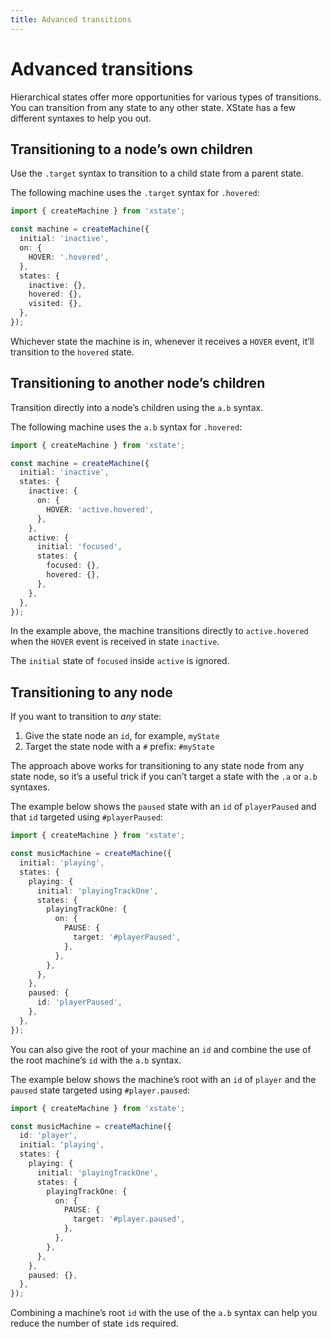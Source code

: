 ```yaml
---
title: Advanced transitions
---
```


# Advanced transitions

Hierarchical states offer more opportunities for various types of transitions. You can transition from any state to any other state. XState has a few different syntaxes to help you out.

## Transitioning to a node’s own children

<!-- deps: ["states", "hierarchical-states"] -->

Use the `.target` syntax to transition to a child state from a parent state.

The following machine uses the `.target` syntax for `.hovered`:

```ts twoslash
import { createMachine } from 'xstate';

const machine = createMachine({
  initial: 'inactive',
  on: {
    HOVER: '.hovered',
  },
  states: {
    inactive: {},
    hovered: {},
    visited: {},
  },
});
```

Whichever state the machine is in, whenever it receives a `HOVER` event, it’ll transition to the `hovered` state.

## Transitioning to another node’s children

<!-- deps: ["states", "hierarchical-states"] -->

Transition directly into a node’s children using the `a.b` syntax.

The following machine uses the `a.b` syntax for `.hovered`:

```ts twoslash
import { createMachine } from 'xstate';

const machine = createMachine({
  initial: 'inactive',
  states: {
    inactive: {
      on: {
        HOVER: 'active.hovered',
      },
    },
    active: {
      initial: 'focused',
      states: {
        focused: {},
        hovered: {},
      },
    },
  },
});
```

In the example above, the machine transitions directly to `active.hovered` when the `HOVER` event is received in state `inactive`.

The `initial` state of `focused` inside `active` is ignored.

## Transitioning to any node

<!-- deps: ["hierarchical-states","transitions-and-events","targeting-children","targeting-children-of-siblings"] -->

If you want to transition to _any_ state:

1. Give the state node an `id`, for example, `myState`
2. Target the state node with a `#` prefix: `#myState`

The approach above works for transitioning to any state node from any state node, so it’s a useful trick if you can’t target a state with the `.a` or `a.b` syntaxes.

The example below shows the `paused` state with an `id` of `playerPaused` and that `id` targeted using `#playerPaused`:

```ts twoslash
import { createMachine } from 'xstate';

const musicMachine = createMachine({
  initial: 'playing',
  states: {
    playing: {
      initial: 'playingTrackOne',
      states: {
        playingTrackOne: {
          on: {
            PAUSE: {
              target: '#playerPaused',
            },
          },
        },
      },
    },
    paused: {
      id: 'playerPaused',
    },
  },
});
```

You can also give the root of your machine an `id` and combine the use of the root machine’s `id` with the `a.b` syntax.

The example below shows the machine’s root with an `id` of `player` and the `paused` state targeted using `#player.paused`:

```ts twoslash
import { createMachine } from 'xstate';

const musicMachine = createMachine({
  id: 'player',
  initial: 'playing',
  states: {
    playing: {
      initial: 'playingTrackOne',
      states: {
        playingTrackOne: {
          on: {
            PAUSE: {
              target: '#player.paused',
            },
          },
        },
      },
    },
    paused: {},
  },
});
```

Combining a machine’s root `id` with the use of the `a.b` syntax can help you reduce the number of state `id`s required.
